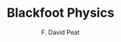 ---
lastupdated:  2020-08-16
title: 'Blackfoot Physics'
author: 'F. David Peat'
published: true
cover: './blackfoot.jpg'
type: ['antibook']
url: 'https://www.librarything.com/work/1216839'
---